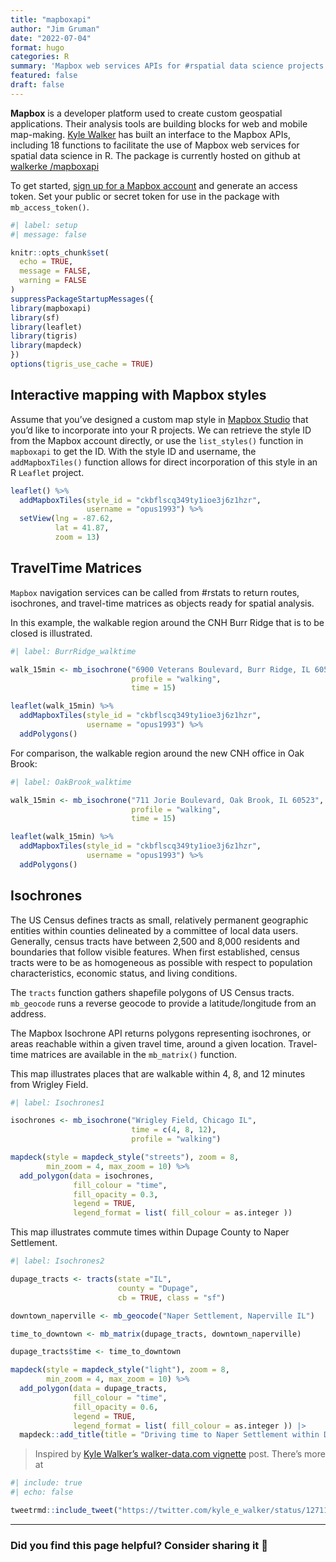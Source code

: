 ```yaml
---
title: "mapboxapi"
author: "Jim Gruman"
date: "2022-07-04"
format: hugo
categories: R
summary: 'Mapbox web services APIs for #rspatial data science projects'
featured: false
draft: false
---
```


**Mapbox** is a developer platform used to create custom geospatial applications. Their analysis tools are building blocks for web and mobile map-making. [Kyle Walker](https://twitter.com/kyle_e_walker) has built an interface to the Mapbox APIs, including 18 functions to facilitate the use of Mapbox web services for spatial data science in R. The package is currently hosted on github at [walkerke /mapboxapi](https://github.com/walkerke/mapboxapi)

To get started, [sign up for a Mapbox account](https://docs.mapbox.com/api/) and generate an access token. Set your public or secret token for use in the package with `mb_access_token()`. 

```r
#| label: setup
#| message: false

knitr::opts_chunk$set(
  echo = TRUE,
  message = FALSE,
  warning = FALSE
)
suppressPackageStartupMessages({
library(mapboxapi)
library(sf)
library(leaflet)
library(tigris)
library(mapdeck)
})
options(tigris_use_cache = TRUE)
```

## Interactive mapping with Mapbox styles

Assume that you’ve designed a custom map style in [Mapbox Studio](https://www.mapbox.com/mapbox-studio/) that you’d like to incorporate into your R projects. We can retrieve the style ID from the Mapbox account directly, or use the `list_styles()` function in `mapboxapi` to get the ID. With the style ID and username, the `addMapboxTiles()` function allows for direct incorporation of this style in an R `Leaflet` project.

```r
leaflet() %>%
  addMapboxTiles(style_id = "ckbflscq349ty1ioe3j6z1hzr",
                 username = "opus1993") %>%
  setView(lng = -87.62,
          lat = 41.87,
          zoom = 13)
```

## TravelTime Matrices

`Mapbox` navigation services can be called from #rstats to return routes, isochrones, and travel-time matrices as objects ready for spatial analysis. 

In this example, the walkable region around the CNH Burr Ridge that is to be closed is illustrated.

```r
#| label: BurrRidge_walktime

walk_15min <- mb_isochrone("6900 Veterans Boulevard, Burr Ridge, IL 60527",
                           profile = "walking",
                           time = 15)

leaflet(walk_15min) %>%
  addMapboxTiles(style_id = "ckbflscq349ty1ioe3j6z1hzr",
                 username = "opus1993") %>%
  addPolygons()
```

For comparison, the walkable region around the new CNH office in Oak Brook:

```r
#| label: OakBrook_walktime

walk_15min <- mb_isochrone("711 Jorie Boulevard, Oak Brook, IL 60523",
                           profile = "walking",
                           time = 15)

leaflet(walk_15min) %>%
  addMapboxTiles(style_id = "ckbflscq349ty1ioe3j6z1hzr",
                 username = "opus1993") %>%
  addPolygons()
```

## Isochrones 

The US Census defines tracts as small, relatively permanent geographic entities within counties delineated by a committee of local data users. Generally, census tracts have between 2,500 and 8,000 residents and boundaries that follow visible features. When first established, census tracts were to be as homogeneous as possible with respect to population characteristics, economic status, and living conditions.  

The `tracts` function gathers shapefile polygons of US Census tracts. `mb_geocode` runs a reverse geocode to provide a latitude/longitude from an address.

The Mapbox Isochrone API returns polygons representing isochrones, or areas reachable within a given travel time, around a given location. Travel-time matrices are available in the `mb_matrix()` function.

This map illustrates places that are walkable within 4, 8, and 12 minutes from Wrigley Field.

```r
#| label: Isochrones1

isochrones <- mb_isochrone("Wrigley Field, Chicago IL",
                           time = c(4, 8, 12),
                           profile = "walking")

mapdeck(style = mapdeck_style("streets"), zoom = 8,
        min_zoom = 4, max_zoom = 10) %>%
  add_polygon(data = isochrones,
              fill_colour = "time",
              fill_opacity = 0.3,
              legend = TRUE, 
              legend_format = list( fill_colour = as.integer )) 

```

This map illustrates commute times within Dupage County to Naper Settlement.

```r
#| label: Isochrones2

dupage_tracts <- tracts(state ="IL",
                        county = "Dupage",
                        cb = TRUE, class = "sf")

downtown_naperville <- mb_geocode("Naper Settlement, Naperville IL")

time_to_downtown <- mb_matrix(dupage_tracts, downtown_naperville)

dupage_tracts$time <- time_to_downtown

mapdeck(style = mapdeck_style("light"), zoom = 8,
        min_zoom = 4, max_zoom = 10) %>%
  add_polygon(data = dupage_tracts,
              fill_colour = "time",
              fill_opacity = 0.6,
              legend = TRUE, 
              legend_format = list( fill_colour = as.integer )) |> 
  mapdeck::add_title(title = "Driving time to Naper Settlement within Dupage County")
```


>Inspired by [Kyle Walker's walker-data.com vignette](https://walker-data.com/mapboxapi/) post. There's more at

```r
#| include: true
#| echo: false

tweetrmd::include_tweet("https://twitter.com/kyle_e_walker/status/1271157392760324098")
```

----
                
### Did you find this page helpful? Consider sharing it 🙌
                
